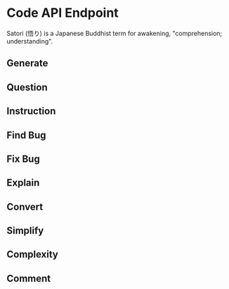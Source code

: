 # Code API Endpoint

Satori (悟り) is a Japanese Buddhist term for awakening, "comprehension; understanding".

## Generate

## Question

## Instruction

## Find Bug

## Fix Bug

## Explain

## Convert

## Simplify

## Complexity

## Comment